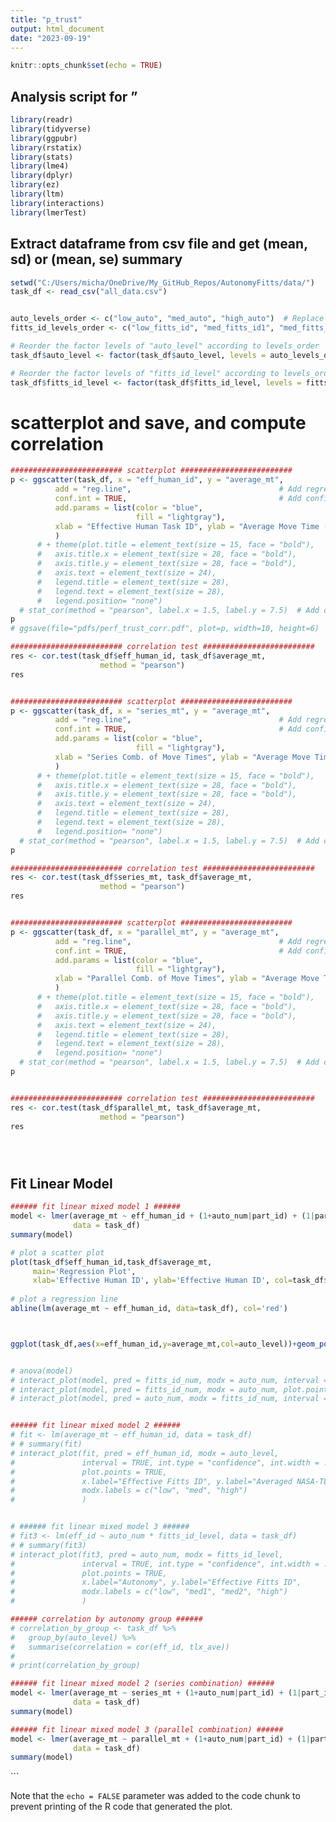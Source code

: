 ```yaml
---
title: "p_trust"
output: html_document
date: "2023-09-19"
---
```


```r
knitr::opts_chunk$set(echo = TRUE)
```

## Analysis script for "

```r
library(readr)
library(tidyverse)
library(ggpubr)
library(rstatix)
library(stats)
library(lme4)
library(dplyr)
library(ez)
library(ltm)
library(interactions)
library(lmerTest)
```


## Extract dataframe from csv file and get (mean, sd) or (mean, se) summary

```r

setwd("C:/Users/micha/OneDrive/My_GitHub_Repos/AutonomyFitts/data/")
task_df <- read_csv("all_data.csv")


auto_levels_order <- c("low_auto", "med_auto", "high_auto")  # Replace these with your actual level names
fitts_id_levels_order <- c("low_fitts_id", "med_fitts_id1", "med_fitts_id2", "high_fitts_id")  # Replace these with your actual level names

# Reorder the factor levels of "auto_level" according to levels_order
task_df$auto_level <- factor(task_df$auto_level, levels = auto_levels_order)

# Reorder the factor levels of "fitts_id_level" according to levels_order
task_df$fitts_id_level <- factor(task_df$fitts_id_level, levels = fitts_id_levels_order)

```

# scatterplot and save, and compute correlation
```r

######################### scatterplot ######################### 
p <- ggscatter(task_df, x = "eff_human_id", y = "average_mt",
          add = "reg.line",                                 # Add regression line
          conf.int = TRUE,                                  # Add confidence interval
          add.params = list(color = "blue",
                            fill = "lightgray"),
          xlab = "Effective Human Task ID", ylab = "Average Move Time (s)"
          ) 
      # + theme(plot.title = element_text(size = 15, face = "bold"),
      #   axis.title.x = element_text(size = 28, face = "bold"),
      #   axis.title.y = element_text(size = 28, face = "bold"),
      #   axis.text = element_text(size = 24),
      #   legend.title = element_text(size = 28),
      #   legend.text = element_text(size = 28),
      #   legend.position= "none")
  # stat_cor(method = "pearson", label.x = 1.5, label.y = 7.5)  # Add correlation coefficient
p
# ggsave(file="pdfs/perf_trust_corr.pdf", plot=p, width=10, height=6)

######################### correlation test ######################### 
res <- cor.test(task_df$eff_human_id, task_df$average_mt, 
                    method = "pearson")
res


######################### scatterplot ######################### 
p <- ggscatter(task_df, x = "series_mt", y = "average_mt",
          add = "reg.line",                                 # Add regression line
          conf.int = TRUE,                                  # Add confidence interval
          add.params = list(color = "blue",
                            fill = "lightgray"),
          xlab = "Series Comb. of Move Times", ylab = "Average Move Time (s)"
          ) 
      # + theme(plot.title = element_text(size = 15, face = "bold"),
      #   axis.title.x = element_text(size = 28, face = "bold"),
      #   axis.title.y = element_text(size = 28, face = "bold"),
      #   axis.text = element_text(size = 24),
      #   legend.title = element_text(size = 28),
      #   legend.text = element_text(size = 28),
      #   legend.position= "none")
  # stat_cor(method = "pearson", label.x = 1.5, label.y = 7.5)  # Add correlation coefficient
p

######################### correlation test ######################### 
res <- cor.test(task_df$series_mt, task_df$average_mt, 
                    method = "pearson")
res


######################### scatterplot ######################### 
p <- ggscatter(task_df, x = "parallel_mt", y = "average_mt",
          add = "reg.line",                                 # Add regression line
          conf.int = TRUE,                                  # Add confidence interval
          add.params = list(color = "blue",
                            fill = "lightgray"),
          xlab = "Parallel Comb. of Move Times", ylab = "Average Move Time (s)"
          ) 
      # + theme(plot.title = element_text(size = 15, face = "bold"),
      #   axis.title.x = element_text(size = 28, face = "bold"),
      #   axis.title.y = element_text(size = 28, face = "bold"),
      #   axis.text = element_text(size = 24),
      #   legend.title = element_text(size = 28),
      #   legend.text = element_text(size = 28),
      #   legend.position= "none")
  # stat_cor(method = "pearson", label.x = 1.5, label.y = 7.5)  # Add correlation coefficient
p


######################### correlation test ######################### 
res <- cor.test(task_df$parallel_mt, task_df$average_mt, 
                    method = "pearson")
res





```


## Fit Linear Model

```r

###### fit linear mixed model 1 ######
model <- lmer(average_mt ~ eff_human_id + (1+auto_num|part_id) + (1|part_id),
              data = task_df)
summary(model)

# plot a scatter plot 
plot(task_df$eff_human_id,task_df$average_mt, 
     main='Regression Plot', 
     xlab='Effective Human ID', ylab='Effective Human ID', col=task_df$auto_level) 
  
# plot a regression line 
abline(lm(average_mt ~ eff_human_id, data=task_df), col='red') 



ggplot(task_df,aes(x=eff_human_id,y=average_mt,col=auto_level))+geom_point()


# anova(model)
# interact_plot(model, pred = fitts_id_num, modx = auto_num, interval = TRUE, int.width = 0.8)
# interact_plot(model, pred = fitts_id_num, modx = auto_num, plot.points = TRUE, interval = TRUE, int.width = 0.8)
# interact_plot(model, pred = auto_num, modx = fitts_id_num, interval = TRUE, int.width = 0.8)


###### fit linear mixed model 2 ######
# fit <- lm(average_mt ~ eff_human_id, data = task_df)
# # summary(fit)
# interact_plot(fit, pred = eff_human_id, modx = auto_level, 
#               interval = TRUE, int.type = "confidence", int.width = .8,
#               plot.points = TRUE,
#               x.label="Effective Fitts ID", y.label="Averaged NASA-TLX", 
#               modx.labels = c("low", "med", "high")
#               )


# ###### fit linear mixed model 3 ######
# fit3 <- lm(eff_id ~ auto_num * fitts_id_level, data = task_df)
# # summary(fit3)
# interact_plot(fit3, pred = auto_num, modx = fitts_id_level, 
#               interval = TRUE, int.type = "confidence", int.width = .8,
#               plot.points = TRUE,
#               x.label="Autonomy", y.label="Effective Fitts ID", 
#               modx.labels = c("low", "med1", "med2", "high")
#               )

###### correlation by autonomy group ######
# correlation_by_group <- task_df %>%
#   group_by(auto_level) %>%
#   summarise(correlation = cor(eff_id, tlx_ave))
# 
# print(correlation_by_group)

###### fit linear mixed model 2 (series combination) ######
model <- lmer(average_mt ~ series_mt + (1+auto_num|part_id) + (1|part_id),
              data = task_df)
summary(model)

###### fit linear mixed model 3 (parallel combination) ######
model <- lmer(average_mt ~ parallel_mt + (1+auto_num|part_id) + (1|part_id),
              data = task_df)
summary(model)


```


```

Note that the `echo = FALSE` parameter was added to the code chunk to prevent printing of the R code that generated the plot.
